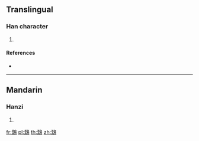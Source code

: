 {{character info/new}}
==Translingual==

===Han character===
{{Han char|rn=196|rad=鳥|as=11|sn=22|four=47927|canj=TDHAF,XTDHA}}

# {{defn|Han|sort=鳥11}}

====References====
* {{Han ref|kx=1498.120|dkj=47237|dj=2028.180|hdz=74649.140|uh=9DCB|ud=40395|bh=F7BB|bd=63419}}

----

==Mandarin==

===Hanzi===
{{cmn-hanzi|pin=[[tú]] ([[tu2]]), [[zhēn]] ([[zhen1]])|wg=t'u<sup>2</sup>, chen<sup>1</sup>}}

# {{defn|lang=cmn|sort=鳥11}}

[[fr:鷋]]
[[pl:鷋]]
[[th:鷋]]
[[zh:鷋]]